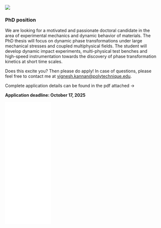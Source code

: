 :::{.positions-card}

![](resources/positions/images/phase-sma.jpg)

:::{.positions-info}

### PhD position

We are looking for a motivated and passionate doctoral candidate in the area of experimental mechanics and dynamic behavior of materials. The PhD thesis will focus on dynamic phase transformations under large mechanical stresses and coupled multiphysical fields. The student will develop dynamic impact experiments, multi-physical test benches and high-speed instrumentation towards the discovery of phase transformation kinetics at short time scales. 

Does this excite you? Then please do apply! In case of questions, please feel free to contact me at [vignesh.kannan@polytechnique.edu](vignesh.kannan@polytechnique.edu). 

Complete application details can be found in the pdf attached ->

<strong>Application deadline: October 17, 2025</strong>

:::

<iframe src="resources/positions/phd/phd-lms-mmxtrm.pdf" width="30%" height="400px" style="border:none;"></iframe>

:::

<style>
.pdf-frame {
  flex: 0 0 30%;
  height: 500px;
  border: none;
}

/* On smaller screens, put iframe below and full width */
@media (max-width: 1000px) {
  .pdf-frame {
    flex: 1 1 100%;
    height: 500px; /* Adjust height for mobile if needed */
  }
}
</style>